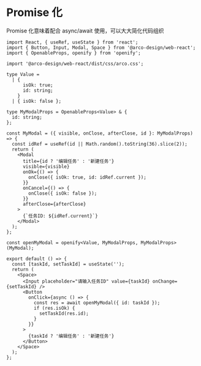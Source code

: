 # Promise 化

Promise 化意味着配合 async/await 使用，可以大大简化代码组织

```tsx
import React, { useRef, useState } from 'react';
import { Button, Input, Modal, Space } from '@arco-design/web-react';
import { OpenableProps, openify } from 'openify';

import '@arco-design/web-react/dist/css/arco.css';

type Value =
  | {
      isOk: true;
      id: string;
    }
  | { isOk: false };

type MyModalProps = OpenableProps<Value> & {
  id: string;
};

const MyModal = ({ visible, onClose, afterClose, id }: MyModalProps) => {
  const idRef = useRef(id || Math.random().toString(36).slice(2));
  return (
    <Modal
      title={id ? '编辑任务' : '新建任务'}
      visible={visible}
      onOk={() => {
        onClose({ isOk: true, id: idRef.current });
      }}
      onCancel={() => {
        onClose({ isOk: false });
      }}
      afterClose={afterClose}
    >
      {`任务ID: ${idRef.current}`}
    </Modal>
  );
};

const openMyModal = openify<Value, MyModalProps, MyModalProps>(MyModal);

export default () => {
  const [taskId, setTaskId] = useState('');
  return (
    <Space>
      <Input placeholder="请输入任务ID" value={taskId} onChange={setTaskId} />
      <Button
        onClick={async () => {
          const res = await openMyModal({ id: taskId });
          if (res.isOk) {
            setTaskId(res.id);
          }
        }}
      >
        {taskId ? '编辑任务' : '新建任务'}
      </Button>
    </Space>
  );
};
```
